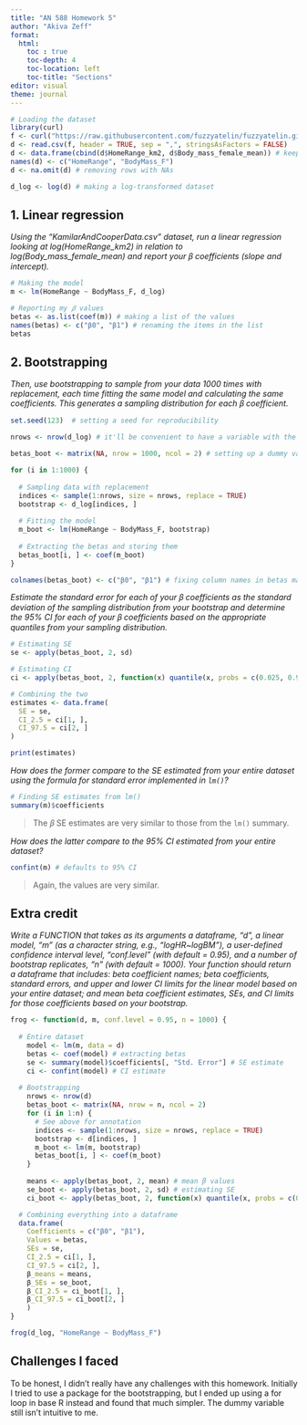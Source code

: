 ```yaml
---
title: "AN 588 Homework 5"
author: "Akiva Zeff"
format:
  html:
    toc : true
    toc-depth: 4
    toc-location: left
    toc-title: "Sections"
editor: visual
theme: journal
---
```


```r
# Loading the dataset
library(curl)
f <- curl("https://raw.githubusercontent.com/fuzzyatelin/fuzzyatelin.github.io/master/AN588_Fall23/KamilarAndCooperData.csv")
d <- read.csv(f, header = TRUE, sep = ",", stringsAsFactors = FALSE)
d <- data.frame(cbind(d$HomeRange_km2, d$Body_mass_female_mean)) # keeping only the relevant columns
names(d) <- c("HomeRange", "BodyMass_F")
d <- na.omit(d) # removing rows with NAs

d_log <- log(d) # making a log-transformed dataset
```

## 1. Linear regression

*Using the “KamilarAndCooperData.csv” dataset, run a linear regression looking at log(HomeRange_km2) in relation to log(Body_mass_female_mean) and report your* 𝛽 *coefficients (slope and intercept).*

```r
# Making the model
m <- lm(HomeRange ~ BodyMass_F, d_log)

# Reporting my 𝛽 values
betas <- as.list(coef(m)) # making a list of the values
names(betas) <- c("β0", "β1") # renaming the items in the list
betas
```

## 2. Bootstrapping

*Then, use bootstrapping to sample from your data 1000 times with replacement, each time fitting the same model and calculating the same coefficients. This generates a sampling distribution for each* 𝛽 *coefficient.*

```r
set.seed(123)  # setting a seed for reproducibility

nrows <- nrow(d_log) # it'll be convenient to have a variable with the number of rows in my dataset

betas_boot <- matrix(NA, nrow = 1000, ncol = 2) # setting up a dummy variable for storage

for (i in 1:1000) {
  
  # Sampling data with replacement
  indices <- sample(1:nrows, size = nrows, replace = TRUE)
  bootstrap <- d_log[indices, ]
  
  # Fitting the model
  m_boot <- lm(HomeRange ~ BodyMass_F, bootstrap)
  
  # Extracting the betas and storing them
  betas_boot[i, ] <- coef(m_boot)
}

colnames(betas_boot) <- c("β0", "β1") # fixing column names in betas matrix
```

*Estimate the standard error for each of your* 𝛽 *coefficients as the standard deviation of the sampling distribution from your bootstrap and determine the 95% CI for each of your* 𝛽 *coefficients based on the appropriate quantiles from your sampling distribution.*

```r
# Estimating SE
se <- apply(betas_boot, 2, sd)

# Estimating CI
ci <- apply(betas_boot, 2, function(x) quantile(x, probs = c(0.025, 0.975)))

# Combining the two
estimates <- data.frame(
  SE = se,
  CI_2.5 = ci[1, ],
  CI_97.5 = ci[2, ]
)

print(estimates)
```

*How does the former compare to the SE estimated from your entire dataset using the formula for standard error implemented in `lm()`?*

```r
# Finding SE estimates from lm()
summary(m)$coefficients
```

> The 𝛽 SE estimates are very similar to those from the `lm()` summary.

*How does the latter compare to the 95% CI estimated from your entire dataset?*

```r
confint(m) # defaults to 95% CI
```

> Again, the values are very similar.

## Extra credit

*Write a FUNCTION that takes as its arguments a dataframe, “d”, a linear model, “m” (as a character string, e.g., “logHR\~logBM”), a user-defined confidence interval level, “conf.level” (with default = 0.95), and a number of bootstrap replicates, “n” (with default = 1000). Your function should return a dataframe that includes: beta coefficient names; beta coefficients, standard errors, and upper and lower CI limits for the linear model based on your entire dataset; and mean beta coefficient estimates, SEs, and CI limits for those coefficients based on your bootstrap.*

```r
frog <- function(d, m, conf.level = 0.95, n = 1000) {
  
  # Entire dataset
    model <- lm(m, data = d)
    betas <- coef(model) # extracting betas
    se <- summary(model)$coefficients[, "Std. Error"] # SE estimate
    ci <- confint(model) # CI estimate
  
  # Bootstrapping
    nrows <- nrow(d)
    betas_boot <- matrix(NA, nrow = n, ncol = 2)
    for (i in 1:n) {
      # See above for annotation
      indices <- sample(1:nrows, size = nrows, replace = TRUE)
      bootstrap <- d[indices, ]
      m_boot <- lm(m, bootstrap)
      betas_boot[i, ] <- coef(m_boot)
    }
    
    means <- apply(betas_boot, 2, mean) # mean β values
    se_boot <- apply(betas_boot, 2, sd) # estimating SE
    ci_boot <- apply(betas_boot, 2, function(x) quantile(x, probs = c(0.025, 0.975))) # estimating CI

  # Combining everything into a dataframe
  data.frame(
    Coefficients = c("β0", "β1"),
    Values = betas,
    SEs = se,
    CI_2.5 = ci[1, ],
    CI_97.5 = ci[2, ],
    β_means = means,
    β_SEs = se_boot,
    β_CI_2.5 = ci_boot[1, ],
    β_CI_97.5 = ci_boot[2, ]
    )
}

frog(d_log, "HomeRange ~ BodyMass_F")
```

## Challenges I faced

To be honest, I didn't really have any challenges with this homework. Initially I tried to use a package for the bootstrapping, but I ended up using a for loop in base R instead and found that much simpler. The dummy variable still isn't intuitive to me.
